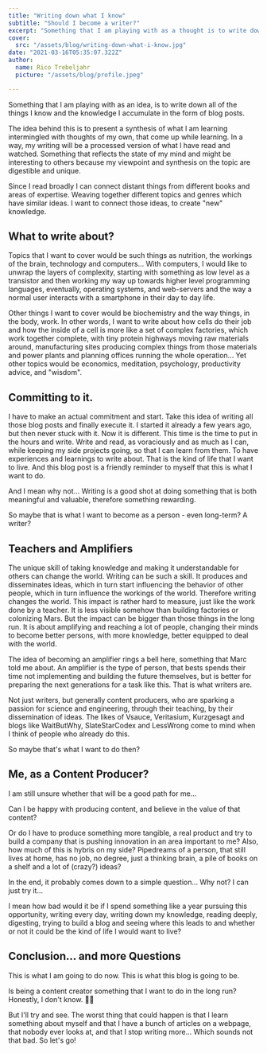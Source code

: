 ```yaml
---
title: "Writing down what I know"
subtitle: "Should I become a writer?"
excerpt: "Something that I am playing with as a thought is to write down all of the things that I know and the knowledge that I accumulate in the form of blog posts."
cover: 
  src: "/assets/blog/writing-down-what-i-know.jpg"
date: "2021-03-16T05:35:07.322Z"
author:
  name: Rico Trebeljahr
  picture: "/assets/blog/profile.jpeg"

---
```


Something that I am playing with as an idea, is to write down all of the things I know and the knowledge I accumulate in the form of blog posts.

The idea behind this is to present a synthesis of what I am learning intermingled with thoughts of my own, that come up while learning. In a way, my writing will be a processed version of what I have read and watched. Something that reflects the state of my mind and might be interesting to others because my viewpoint and synthesis on the topic are digestible and unique.

Since I read broadly I can connect distant things from different books and areas of expertise. Weaving together different topics and genres which have similar ideas. I want to connect those ideas, to create "new" knowledge.

## What to write about?

Topics that I want to cover would be such things as nutrition, the workings of the brain, technology and computers... With computers, I would like to unwrap the layers of complexity, starting with something as low level as a transistor and then working my way up towards higher level programming languages, eventually, operating systems, and web-servers and the way a normal user interacts with a smartphone in their day to day life. 

Other things I want to cover would be biochemistry and the way things, in the body, work. In other words, I want to write about how cells do their job and how the inside of a cell is more like a set of complex factories, which work together complete, with tiny protein highways moving raw materials around, manufacturing sites producing complex things from those materials and power plants and planning offices running the whole operation... Yet other topics would be economics, meditation, psychology, productivity advice, and "wisdom".

## Committing to it.

I have to make an actual commitment and start. Take this idea of writing all those blog posts and finally execute it. I started it already a few years ago, but then never stuck with it. Now it is different. This time is the time to put in the hours and write. Write and read, as voraciously and as much as I can, while keeping my side projects going, so that I can learn from them. To have experiences and learnings to write about. That is the kind of life that I want to live. And this blog post is a friendly reminder to myself that this is what I want to do.

And I mean why not... Writing is a good shot at doing something that is both meaningful and valuable, therefore something rewarding.

So maybe that is what I want to become as a person - even long-term? A writer?

## Teachers and Amplifiers

The unique skill of taking knowledge and making it understandable for others can change the world. Writing can be such a skill. It produces and disseminates ideas, which in turn start influencing the behavior of other people, which in turn influence the workings of the world. Therefore writing changes the world. This impact is rather hard to measure, just like the work done by a teacher. It is less visible somehow than building factories or colonizing Mars. But the impact can be bigger than those things in the long run. It is about amplifying and reaching a lot of people, changing their minds to become better persons, with more knowledge, better equipped to deal with the world.

The idea of becoming an amplifier rings a bell here, something that Marc told me about. An amplifier is the type of person, that bests spends their time not implementing and building the future themselves, but is better for preparing the next generations for a task like this. That is what writers are.

Not just writers, but generally content producers, who are sparking a passion for science and engineering, through their teaching, by their dissemination of ideas. The likes of Vsauce, Veritasium, Kurzgesagt and blogs like WaitButWhy, SlateStarCodex and LessWrong come to mind when I think of people who already do this.

So maybe that's what I want to do then?

## Me, as a Content Producer?

I am still unsure whether that will be a good path for me... 

Can I be happy with producing content, and believe in the value of that content?

Or do I have to produce something more tangible, a real product and try to build a company that is pushing innovation in an area important to me? Also, how much of this is hybris on my side? Pipedreams of a person, that still lives at home, has no job, no degree, just a thinking brain, a pile of books on a shelf and a lot of (crazy?) ideas?

In the end, it probably comes down to a simple question... Why not? I can just try it...

I mean how bad would it be if I spend something like a year pursuing this opportunity, writing every day, writing down my knowledge, reading deeply, digesting, trying to build a blog and seeing where this leads to and whether or not it could be the kind of life I would want to live?

## Conclusion... and more Questions

This is what I am going to do now. This is what this blog is going to be.

Is being a content creator something that I want to do in the long run? Honestly, I  don't know. 🤷‍♂️

But I'll try and see. The worst thing that could happen is that I learn something about myself and that I have a bunch of articles on a webpage, that nobody ever looks at, and that I stop writing more... Which sounds not that bad. So let's go!

